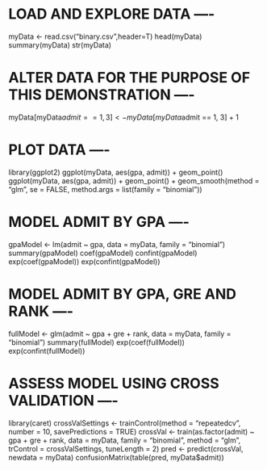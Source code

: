 # LOAD AND EXPLORE DATA ----
myData <- read.csv("binary.csv",header=T)
head(myData)
summary(myData)
str(myData)


# ALTER DATA FOR THE PURPOSE OF THIS DEMONSTRATION ----
myData[myData$admit == 1, 3] <- myData[myData$admit == 1, 3] + 1

# PLOT DATA ----
library(ggplot2)
ggplot(myData, aes(gpa, admit)) +
  geom_point()
ggplot(myData, aes(gpa, admit)) +
  geom_point() +
  geom_smooth(method = "glm", se = FALSE, method.args = list(family = "binomial"))
  
  
# MODEL ADMIT BY GPA ----
gpaModel <- lm(admit ~ gpa, data = myData, family = "binomial")
summary(gpaModel)
coef(gpaModel)
confint(gpaModel)
exp(coef(gpaModel))
exp(confint(gpaModel))


# MODEL ADMIT BY GPA, GRE AND RANK ----
fullModel <- glm(admit ~ gpa + gre + rank, data = myData, family = "binomial")
summary(fullModel)
exp(coef(fullModel))
exp(confint(fullModel))


# ASSESS MODEL USING CROSS VALIDATION ----
library(caret)
crossValSettings <- trainControl(method = "repeatedcv", number = 10,
                                 savePredictions = TRUE)
crossVal <- train(as.factor(admit) ~ gpa + gre + rank, data = myData, family = "binomial",
                  method = "glm", trControl = crossValSettings, tuneLength = 2)
pred <- predict(crossVal, newdata = myData)
confusionMatrix(table(pred, myData$admit))